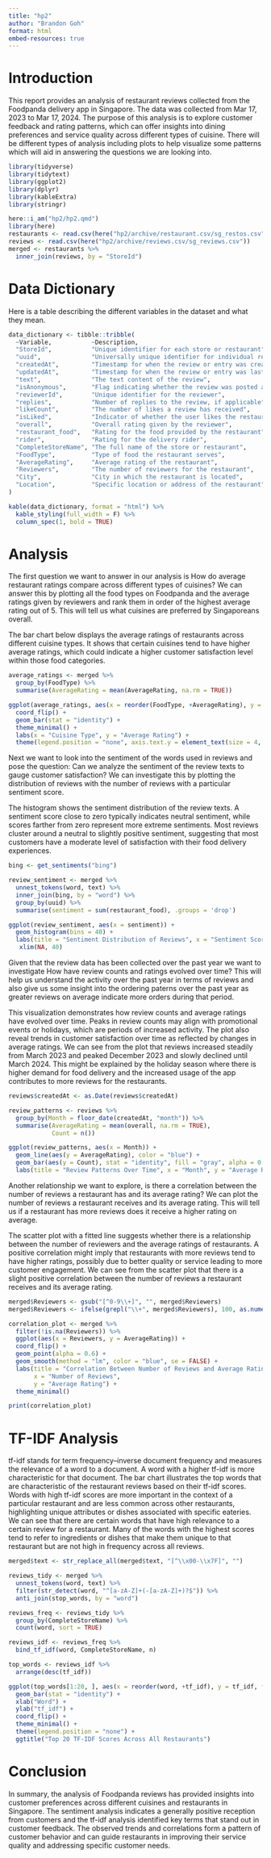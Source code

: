 ```yaml
---
title: "hp2"
author: "Brandon Goh"
format: html
embed-resources: true
---
```

# Introduction

This report provides an analysis of restaurant reviews collected from the Foodpanda delivery app in Singapore. The data was collected from Mar 17, 2023 to Mar 17, 2024. The purpose of this analysis is to explore customer feedback and rating patterns, which can offer insights into dining preferences and service quality across different types of cuisine. There will be different types of analysis including plots to help visualize some patterns which will aid in answering the questions we are looking into. 

```r
library(tidyverse)
library(tidytext)
library(ggplot2)
library(dplyr)
library(kableExtra)
library(stringr)
```

```r
here::i_am("hp2/hp2.qmd")
library(here)
restaurants <- read.csv(here("hp2/archive/restaurant.csv/sg_restos.csv"))
reviews <- read.csv(here("hp2/archive/reviews.csv/sg_reviews.csv"))
merged <- restaurants %>%
  inner_join(reviews, by = "StoreId")
```

# Data Dictionary

Here is a table describing the different variables in the dataset and what they mean.
```r
data_dictionary <- tibble::tribble(
  ~Variable,           ~Description,
  "StoreId",           "Unique identifier for each store or restaurant",
  "uuid",              "Universally unique identifier for individual reviews",
  "createdAt",         "Timestamp for when the review or entry was created",
  "updatedAt",         "Timestamp for when the review or entry was last updated",
  "text",              "The text content of the review",
  "isAnonymous",       "Flag indicating whether the review was posted anonymously",
  "reviewerId",        "Unique identifier for the reviewer",
  "replies",           "Number of replies to the review, if applicable",
  "likeCount",         "The number of likes a review has received",
  "isLiked",           "Indicator of whether the user likes the restaurant or food item",
  "overall",           "Overall rating given by the reviewer",
  "restaurant_food",   "Rating for the food provided by the restaurant",
  "rider",             "Rating for the delivery rider",
  "CompleteStoreName", "The full name of the store or restaurant",
  "FoodType",          "Type of food the restaurant serves",
  "AverageRating",     "Average rating of the restaurant",
  "Reviewers",         "The number of reviewers for the restaurant",
  "City",              "City in which the restaurant is located",
  "Location",          "Specific location or address of the restaurant"
)

kable(data_dictionary, format = "html") %>%
  kable_styling(full_width = F) %>%
  column_spec(1, bold = TRUE)
```

# Analysis

The first question we want to answer in our analysis is How do average restaurant ratings compare across different types of cuisines? We can answer this by plotting all the food types on Foodpanda and the average ratings given by reviewers and rank them in order of the highest average rating out of 5. This will tell us what cuisines are preferred by Singaporeans overall. 

The bar chart below displays the average ratings of restaurants across different cuisine types. It shows that certain cuisines tend to have higher average ratings, which could indicate a higher customer satisfaction level within those food categories. 
```r
average_ratings <- merged %>%
  group_by(FoodType) %>%
  summarise(AverageRating = mean(AverageRating, na.rm = TRUE))

ggplot(average_ratings, aes(x = reorder(FoodType, +AverageRating), y = AverageRating, fill = FoodType)) +
  coord_flip() +
  geom_bar(stat = "identity") +
  theme_minimal() +
  labs(x = "Cuisine Type", y = "Average Rating") +
  theme(legend.position = "none", axis.text.y = element_text(size = 4, angle = 0, hjust = 1))
```
Next we want to look into the sentiment of the words used in reviews and pose the question: Can we analyze the sentiment of the review texts to gauge customer satisfaction? We can investigate this by plotting the distribution of reviews with the number of reviews with a particular sentiment score.

The histogram shows the sentiment distribution of the review texts. A sentiment score close to zero typically indicates neutral sentiment, while scores farther from zero represent more extreme sentiments. Most reviews cluster around a neutral to slightly positive sentiment, suggesting that most customers have a moderate level of satisfaction with their food delivery experiences.
```r
bing <- get_sentiments("bing")

review_sentiment <- merged %>%
  unnest_tokens(word, text) %>%
  inner_join(bing, by = "word") %>%
  group_by(uuid) %>%
  summarise(sentiment = sum(restaurant_food), .groups = 'drop')

ggplot(review_sentiment, aes(x = sentiment)) +
  geom_histogram(bins = 40) +
  labs(title = "Sentiment Distribution of Reviews", x = "Sentiment Score", y = "Count") +
   xlim(NA, 40)
```

Given that the review data has been collected over the past year we want to investigate How have review counts and ratings evolved over time? This will help us understand the activity over the past year in terms of reviews and also give us some insight into the ordering paterns over the past year as greater reviews on average indicate more orders during that period. 

This visualization demonstrates how review counts and average ratings have evolved over time. Peaks in review counts may align with promotional events or holidays, which are periods of increased activity. The plot also reveal trends in customer satisfaction over time as reflected by changes in average ratings. We can see from the plot that reviews increased steadily from March 2023 and peaked December 2023 and slowly declined until March 2024. This might be explained by the holiday season where there is higher demand for food delivery and the increased usage of the app contributes to more reviews for the restaurants.
```r
reviews$createdAt <- as.Date(reviews$createdAt)

review_patterns <- reviews %>%
  group_by(Month = floor_date(createdAt, "month")) %>%
  summarise(AverageRating = mean(overall, na.rm = TRUE),
            Count = n())

ggplot(review_patterns, aes(x = Month)) +
  geom_line(aes(y = AverageRating), color = "blue") +
  geom_bar(aes(y = Count), stat = "identity", fill = "gray", alpha = 0.5) +
  labs(title = "Review Patterns Over Time", x = "Month", y = "Average Rating / Count")
```
Another relationship we want to explore, is there a correlation between the number of reviews a restaurant has and its average rating? We can plot the number of reviews a restaurant receives and its average rating. This will tell us if a restaurant has more reviews does it receive a higher rating on average. 

The scatter plot with a fitted line suggests whether there is a relationship between the number of reviewers and the average ratings of restaurants. A positive correlation might imply that restaurants with more reviews tend to have higher ratings, possibly due to better quality or service leading to more customer engagement. We can see from the scatter plot that there is a slight positive correlation between the number of reviews a restaurant receives and its average rating. 
```r
merged$Reviewers <- gsub("[^0-9\\+]", "", merged$Reviewers)
merged$Reviewers <- ifelse(grepl("\\+", merged$Reviewers), 100, as.numeric(merged$Reviewers))

correlation_plot <- merged %>%
  filter(!is.na(Reviewers)) %>%
  ggplot(aes(x = Reviewers, y = AverageRating)) +
  coord_flip() +
  geom_point(alpha = 0.6) + 
  geom_smooth(method = "lm", color = "blue", se = FALSE) +
  labs(title = "Correlation Between Number of Reviews and Average Ratings",
       x = "Number of Reviews",
       y = "Average Rating") +
  theme_minimal()

print(correlation_plot)
```
# TF-IDF Analysis

tf-idf stands for term frequency–inverse document frequency and measures the relevance of a word to a document. A word with a higher tf-idf is more characteristic for that document. The bar chart illustrates the top words that are characteristic of the restaurant reviews based on their tf-idf scores. Words with high tf-idf scores are more important in the context of a particular restaurant and are less common across other restaurants, highlighting unique attributes or dishes associated with specific eateries. We can see that there are certain words that have high relevance to a certain review for a restaurant. Many of the words with the highest scores tend to refer to ingredients or dishes that make them unique to that restaurant but are not high in frequency across all reviews.

```r
merged$text <- str_replace_all(merged$text, "[^\\x00-\\x7F]", "")

reviews_tidy <- merged %>%
  unnest_tokens(word, text) %>%
  filter(str_detect(word, "^[a-zA-Z]+(-[a-zA-Z]+)?$")) %>%
  anti_join(stop_words, by = "word")

reviews_freq <- reviews_tidy %>%
  group_by(CompleteStoreName) %>%
  count(word, sort = TRUE)

reviews_idf <- reviews_freq %>%
  bind_tf_idf(word, CompleteStoreName, n)

top_words <- reviews_idf %>%
  arrange(desc(tf_idf))
```

```r
ggplot(top_words[1:20, ], aes(x = reorder(word, +tf_idf), y = tf_idf, fill = CompleteStoreName)) +
  geom_bar(stat = "identity") +
  xlab("Word") +
  ylab("tf_idf") +
  coord_flip() +
  theme_minimal() +
  theme(legend.position = "none") +
  ggtitle("Top 20 TF-IDF Scores Across All Restaurants")
```

# Conclusion

In summary, the analysis of Foodpanda reviews has provided insights into customer preferences across different cuisines and restaurants in Singapore. The sentiment analysis indicates a generally positive reception from customers and the tf-idf analysis identified key terms that stand out in customer feedback. The observed trends and correlations form a pattern of customer behavior and can guide restaurants in improving their service quality and addressing specific customer needs.
